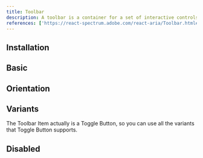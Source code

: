 ```yaml
---
title: Toolbar
description: A toolbar is a container for a set of interactive controls, such as buttons, dropdown menus, or checkboxes, with arrow key navigation.
references: ['https://react-spectrum.adobe.com/react-aria/Toolbar.html#props']
---
```


## Installation
<Install component='toolbar' />

## Basic
<Demo component='controls/toolbar/toolbar-demo' />

## Orientation
<Demo component='controls/toolbar/toolbar-orientation-demo' />

## Variants
The Toolbar Item actually is a Toggle Button, so you can use all the variants that Toggle Button supports.
<Demo component='controls/toolbar/toolbar-variants-demo' />

## Disabled
<Demo component='controls/toolbar/toolbar-disabled-demo' />
